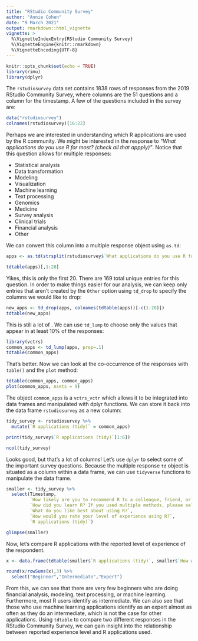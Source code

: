 ```yaml
---
title: "RStudio Community Survey"
author: "Annie Cohen"
date: "9 March 2021"
output: rmarkdown::html_vignette
vignette: >
  %\VignetteIndexEntry{RStudio Community Survey}
  %\VignetteEngine{knitr::rmarkdown}
  %\VignetteEncoding{UTF-8}
---
```


```r
knitr::opts_chunk$set(echo = TRUE)
library(rimu)
library(dplyr)
```

The `rstudiosurvey` data set contains 1838 rows of responses from the 2019 RStudio Community Survey, where columns are the 51 questions and a column for the timestamp. A few of the questions included in the survey are:

```r
data("rstudiosurvey")
colnames(rstudiosurvey)[16:22]
```

Perhaps we are interested in understanding which R applications are used by the R community. We might be interested in the response to *"What applications do you use R for most? (check all that appply)"*. Notice that this question allows for multiple responses:

- Statistical analysis
- Data transformation
- Modeling
- Visualization
- Machine learning
- Text processing
- Genomics
- Medicine
- Survey analysis
- Clinical trials
- Financial analysis
- Other

We can convert this column into a multiple response object using `as.td`:

```r
apps <- as.td(strsplit(rstudiosurvey$`What applications do you use R for most? (check all that apply)`, ","))

tdtable(apps)[,1:20]
```

Yikes, this is only the first 20. There are 169 total unique entries for this question. In order to make things easier for our analysis, we can keep only entries that aren't created by the `Other` option using `td_drop` to specify the columns we would like to drop:

```r
new_apps <- td_drop(apps, colnames(tdtable(apps))[-c(1:20)])
tdtable(new_apps)
```

This is still a lot of . We can use `td_lump` to choose only the values that appear in at least 10% of the responses:

```r
library(vctrs)
common_apps <- td_lump(apps, prop=.1)
tdtable(common_apps)
```

That's better. Now we can look at the co-occurrence of the responses with `table()` and the `plot` method:

```r
tdtable(common_apps, common_apps)
plot(common_apps, nsets = 9)
```

The object `common_apps` is a `vctrs_vctr` which allows it to be integrated into data frames and manipulated with dplyr functions. We can store it back into the data frame `rstudiosurvey` as a new column:

```r
tidy_survey <- rstudiosurvey %>%
  mutate(`R applications (tidy)` = common_apps)

print(tidy_survey$`R applications (tidy)`[1:6])

ncol(tidy_survey)
```

Looks good, but that's a lot of columns! Let's use `dplyr` to select some of the important survey questions. Because the multiple response `td` object is situated as a column within a data frame, we can use `tidyverse` functions to manipulate the data frame.

```r
smaller <- tidy_survey %>%
  select(Timestamp,
         `How likely are you to recommend R to a colleague, friend, or family member?`,
         `How did you learn R? If you used multiple methods, please select the one you used the most.`,
         `What do you like best about using R?`,
         `How would you rate your level of experience using R?`,
         `R applications (tidy)`)

glimpse(smaller)
```

Now, let's compare R applications with the reported level of experience of the respondent.

```r
x <- data.frame(tdtable(smaller$`R applications (tidy)`, smaller$`How would you rate your level of experience using R?`))

round(x/rowSums(x),3) %>%
  select("Beginner","Intermediate","Expert")
```

From this, we can see that there are very few beginners who are doing financial analysis, modeling, text processing, or machine learning. Furthermore, most R users identify as intermediate. We can also see that those who use machine learning applications identify as an expert almost as often as they do an intermediate, which is not the case for other applications. Using `tdtable` to compare two different responses in the RStudio Community Survey, we can gain insight into the relationship between reported experience level and R applications used.


